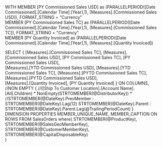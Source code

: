 ﻿WITH
MEMBER
	[PY Commissioned Sales USD] as
		(PARALLELPERIOD([Date Commissioned].[Calendar Time].[Year],1), [Measures].[Commissioned Sales USD]), FORMAT_STRING = "Currency"		
MEMBER
	[PY Commissioned Sales TC] as
		(PARALLELPERIOD([Date Commissioned].[Calendar Time].[Year],1), [Measures].[Commissioned Sales TC]), FORMAT_STRING = "Currency"				
MEMBER 
	[PY Quantity Invoiced] as
		(PARALLELPERIOD([Date Commissioned].[Calendar Time].[Year],1), [Measures].[Quantity Invoiced])		


SELECT
{
	[Measures].[Commissioned Sales TC],
	[Measures].[Commissioned Sales USD],
	[PY Commissioned Sales TC],
	[PY Commissioned Sales USD],		
	[Measures].[YTD Commissioned Sales USD],
	[Measures].[YTD Commissioned Sales TC],
	[Measures].[PYTD Commissioned Sales TC],
	[Measures].[PYTD Commissioned Sales USD],		
	[Measures].[Quantity Invoiced],
	[PY Quantity Invoiced]
} ON COLUMNS,
//NON EMPTY
{
	//([Ship To Customer Location].[Account Name].[All].Children) *
	NonEmpty(STRTOMEMBER(@DistributorKey)) *
	//STRTOMEMBER(@DateKey).PrevMember : STRTOMEMBER(@DateKey).Lag(12)
	STRTOMEMBER(@DateKey).Parent : STRTOMEMBER(@DateKey).Parent.Lag(@TrailingPeriodCount)
} 
DIMENSION PROPERTIES 
MEMBER_UNIQUE_NAME,
MEMBER_CAPTION
ON ROWS
FROM SalesOrders
where(
	STRTOMEMBER(@ProductKey),
	STRTOMEMBER(@SalesGeoMemberKey),
	STRTOMEMBER(@CustomerMemberKey),
	STRTOMEMBER(@CapitalDisposableKey)	
)